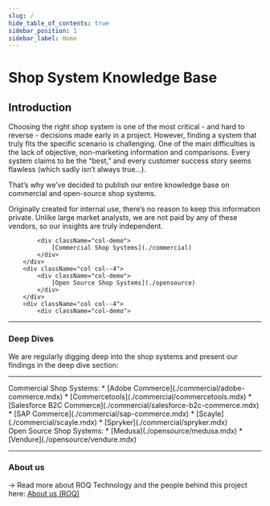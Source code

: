 ```yaml
---
slug: /
hide_table_of_contents: true
sidebar_position: 1
sidebar_label: Home
---
```



# Shop System Knowledge Base

## Introduction

Choosing the right shop system is one of the most critical - and hard to reverse - decisions made early in a project. However, finding a system that truly fits the specific scenario is challenging. One of the main difficulties is the lack of objective, non-marketing information and comparisons. Every system claims to be the “best,” and every customer success story seems flawless (which sadly isn’t always true...).

<div className="highlightText">
    That’s why we’ve decided to publish our entire knowledge base on commercial and open-source shop systems.
</div>

Originally created for internal use, there’s no reason to keep this information private. Unlike large market analysts, we are not paid by any of these vendors, so our insights are truly independent.

<div className="container">
    <div className="row">
        <div className="col col--4">

            <div className="col-demo">
                [Commercial Shop Systems](./commercial)
            </div>
        </div>
        <div className="col col--4">
            <div className="col-demo">
                [Open Source Shop Systems](./opensource)
            </div>
        </div>
        <div className="col col--4">
            <div className="col-demo">

[//]: # ([Case Studies]&#40;./casestudies&#41;)
            </div>
        </div>
    </div>
</div>

---

### Deep Dives

We are regularly digging deep into the shop systems and present our findings in the deep dive section:

---

<div className="container">
    <div className="row">
        <div className="col col--6">
            <div className="col-demo">
                Commercial Shop Systems:
                * [Adobe Commerce](./commercial/adobe-commerce.mdx)
                * [Commercetools](./commercial/commercetools.mdx)
                * [Salesforce B2C Commerce](./commercial/salesforce-b2c-commerce.mdx)
                * [SAP Commerce](./commercial/sap-commerce.mdx)
                * [Scayle](./commercial/scayle.mdx)
                * [Spryker](./commercial/spryker.mdx)
            </div>
        </div>
        <div className="col col--6">
            <div className="col-demo">
                Open Source Shop Systems:
                * [Medusa](./opensource/medusa.mdx)
                * [Vendure](./opensource/vendure.mdx)
            </div>
        </div>
    </div>
</div>

---

### About us

→ Read more about ROQ Technology and the people behind this project here: [About us (ROQ)](about-us)